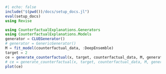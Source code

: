 ```julia
#| echo: false
include("$(pwd())/docs/setup_docs.jl")
eval(setup_docs)
using Revise
```

```julia
using CounterfactualExplanations.Generators
using CounterfactualExplanations.Models
generator = CLUEGenerator()
# generator = GenericGenerator()
M = fit_model(counterfactual_data, :DeepEnsemble)
target = 2
ce = generate_counterfactual(x, target, counterfactual_data, M, generator,converge_when =:early_stopping)
# ce = generate_counterfactual(x, target, counterfactual_data, M, generator)
plot(ce)
```
